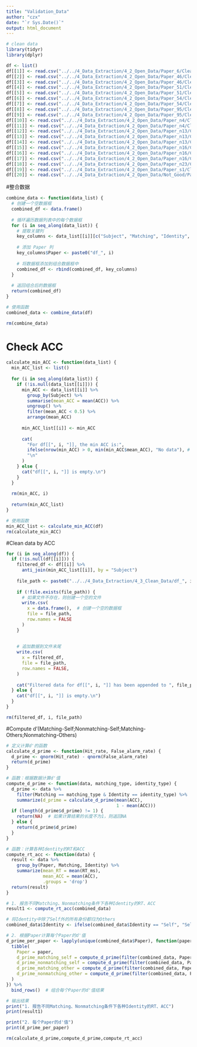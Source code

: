 ```yaml
---
title: "Validation_Data"
author: "czx"
date: "`r Sys.Date()`"
output: html_document
---
```


```r
# clean data
library(tidyr)
library(dplyr)
```



```r
df <- list()
df[[1]] <- read.csv("../../4_Data_Extraction/4_2_Open_Data/Paper_6/Clean_Data/P6_Exp1_Clean.csv")
df[[2]] <- read.csv("../../4_Data_Extraction/4_2_Open_Data/Paper_46/Clean_Data/P46_Exp1_Clean.csv")
df[[3]] <- read.csv("../../4_Data_Extraction/4_2_Open_Data/Paper_46/Clean_Data/P46_Exp2_Clean.csv")
df[[4]] <- read.csv("../../4_Data_Extraction/4_2_Open_Data/Paper_51/Clean_Data/P51_Exp1_Clean.csv")
df[[5]] <- read.csv("../../4_Data_Extraction/4_2_Open_Data/Paper_51/Clean_Data/P51_Exp2_Clean.csv")
df[[6]] <- read.csv("../../4_Data_Extraction/4_2_Open_Data/Paper_54/Clean_Data/P54_Exp1_Clean.csv")
df[[7]] <- read.csv("../../4_Data_Extraction/4_2_Open_Data/Paper_54/Clean_Data/P54_Exp3_Clean.csv")
df[[8]] <- read.csv("../../4_Data_Extraction/4_2_Open_Data/Paper_95/Clean_Data/P95_Exp1_Clean.csv")
df[[9]] <- read.csv("../../4_Data_Extraction/4_2_Open_Data/Paper_95/Clean_Data/P95_Exp2_Clean.csv")
df[[10]] <- read.csv("../../4_Data_Extraction/4_2_Open_Data/Paper_n4/Clean_Data/Pn4_Exp1_Clean.csv")
df[[11]] <- read.csv("../../4_Data_Extraction/4_2_Open_Data/Paper_n4/Clean_Data/Pn4_Exp2_Clean.csv")
df[[12]] <- read.csv("../../4_Data_Extraction/4_2_Open_Data/Paper_n13/Clean_Data/Pn13_Exp1_Clean.csv")
df[[13]] <- read.csv("../../4_Data_Extraction/4_2_Open_Data/Paper_n13/Clean_Data/Pn13_Exp3_Clean.csv")
df[[14]] <- read.csv("../../4_Data_Extraction/4_2_Open_Data/Paper_n13/Clean_Data/Pn13_Exp4_Clean.csv")
df[[15]] <- read.csv("../../4_Data_Extraction/4_2_Open_Data/Paper_n16/Clean_Data/Pn16_Exp1_Clean.csv")
df[[16]] <- read.csv("../../4_Data_Extraction/4_2_Open_Data/Paper_n16/Clean_Data/Pn16_Exp2_Clean.csv")
df[[17]] <- read.csv("../../4_Data_Extraction/4_2_Open_Data/Paper_n16/Clean_Data/Pn16_Exp3_Clean.csv")
df[[18]] <- read.csv("../../4_Data_Extraction/4_2_Open_Data/Paper_n23/Clean_Data/Pn23_Exp1_Clean.csv")
df[[19]] <- read.csv("../../4_Data_Extraction/4_2_Open_Data/Paper_s1/Clean_Data/Ps1_Exp1_Clean.csv")
df[[20]] <- read.csv("../../4_Data_Extraction/4_2_Open_Data/Not_Good/Paper_s2/Ps2_Exp1_Clean.csv")
```

#整合数据
```r
combine_data <- function(data_list) {
  # 创建一个空数据框
  combined_df <- data.frame()
  
  # 循环遍历数据列表中的每个数据框
  for (i in seq_along(data_list)) {
    # 提取关键列
    key_columns <- data_list[[i]][c("Subject", "Matching", "Identity", "RT_ms", "RT_sec", "ACC")]
    
    # 添加 Paper 列
    key_columns$Paper <- paste0("df_", i)
    
    # 将数据框添加到组合数据框中
    combined_df <- rbind(combined_df, key_columns)
  }
  
  # 返回组合后的数据框
  return(combined_df)
}

# 使用函数
combined_data <- combine_data(df)

rm(combine_data)
```

# Check ACC
```r
calculate_min_ACC <- function(data_list) {
  min_ACC_list <- list()
  
  for (i in seq_along(data_list)) {
    if (!is.null(data_list[[i]])) {
      min_ACC <- data_list[[i]] %>%
        group_by(Subject) %>%
        summarise(mean_ACC = mean(ACC)) %>%
        ungroup() %>%
        filter(mean_ACC < 0.5) %>%
        arrange(mean_ACC)
      
      min_ACC_list[[i]] <- min_ACC
      
      cat(
        "For df[[", i, "]], the min ACC is:",
        ifelse(nrow(min_ACC) > 0, min(min_ACC$mean_ACC), "No data"), # 检查 min_ACC 是否为空
        "\n"
      )
    } else {
      cat("df[[", i, "]] is empty.\n")
    }
  }
  
  rm(min_ACC, i)
  
  return(min_ACC_list)
}

# 使用函数
min_ACC_list <- calculate_min_ACC(df)
rm(calculate_min_ACC)
```

#Clean data by ACC
```r
for (i in seq_along(df)) {
  if (!is.null(df[[i]])) {
    filtered_df <- df[[i]] %>%
      anti_join(min_ACC_list[[i]], by = "Subject") 
    
    file_path <- paste0("../../4_Data_Extraction/4_3_Clean_Data/df_", i, "_filtered.csv")
    
    if (!file.exists(file_path)) {
      # 如果文件不存在，则创建一个空的文件
      write.csv(
        x = data.frame(),  # 创建一个空的数据框
        file = file_path,
        row.names = FALSE
      )
    }
    
    
    # 追加数据到文件末尾
    write.csv(
      x = filtered_df,
      file = file_path,
      row.names = FALSE,
    )
    
    cat("Filtered data for df[[", i, "]] has been appended to ", file_path, "\n")
  } else {
    cat("df[[", i, "]] is empty.\n")
  }
}

rm(filtered_df, i, file_path)

```

#Compute d'(Matching-Self;Nonmatching-Self;Matching-Others;Nonmatching-Others)
```r
# 定义计算d'的函数
calculate_d_prime <- function(Hit_rate, False_alarm_rate) {
  d_prime <- qnorm(Hit_rate) - qnorm(False_alarm_rate)
  return(d_prime)
}

# 函数：根据数据计算d'值
compute_d_prime <- function(data, matching_type, identity_type) {
  d_prime <- data %>%
    filter(Matching == matching_type & Identity == identity_type) %>%
    summarize(d_prime = calculate_d_prime(mean(ACC),
                                          1 - mean(ACC)))
  if (length(d_prime$d_prime) != 1) {
    return(NA)  # 如果计算结果的长度不为1，则返回NA
  } else {
    return(d_prime$d_prime)
  }
}

# 函数：计算各种Identity的RT和ACC
compute_rt_acc <- function(data) {
  result <- data %>%
    group_by(Paper, Matching, Identity) %>%
    summarize(mean_RT = mean(RT_ms),
              mean_ACC = mean(ACC),
              .groups = 'drop')
  return(result)
}

# 1. 报告不同Matching、Nonmatching条件下各种Identity的RT、ACC
result1 <- compute_rt_acc(combined_data)

# 将Identity中除了Self外的所有身份都归为Others
combined_data$Identity <- ifelse(combined_data$Identity == "Self", "Self", "Others")

# 2. 根据Paper计算每个Paper的d'值
d_prime_per_paper <- lapply(unique(combined_data$Paper), function(paper) {
  tibble(
    Paper = paper,
    d_prime_matching_self = compute_d_prime(filter(combined_data, Paper == paper), "Matching", "Self"),
    d_prime_nonmatching_self = compute_d_prime(filter(combined_data, Paper == paper), "Nonmatching", "Self"),
    d_prime_matching_other = compute_d_prime(filter(combined_data, Paper == paper), "Matching", "Others"),
    d_prime_nonmatching_other = compute_d_prime(filter(combined_data, Paper == paper), "Nonmatching", "Others")
  )
}) %>%
  bind_rows()  # 组合每个Paper的d'值结果

# 输出结果
print("1. 报告不同Matching、Nonmatching条件下各种Identity的RT、ACC")
print(result1)

print("2. 每个Paper的d'值")
print(d_prime_per_paper)

rm(calculate_d_prime,compute_d_prime,compute_rt_acc)
```


